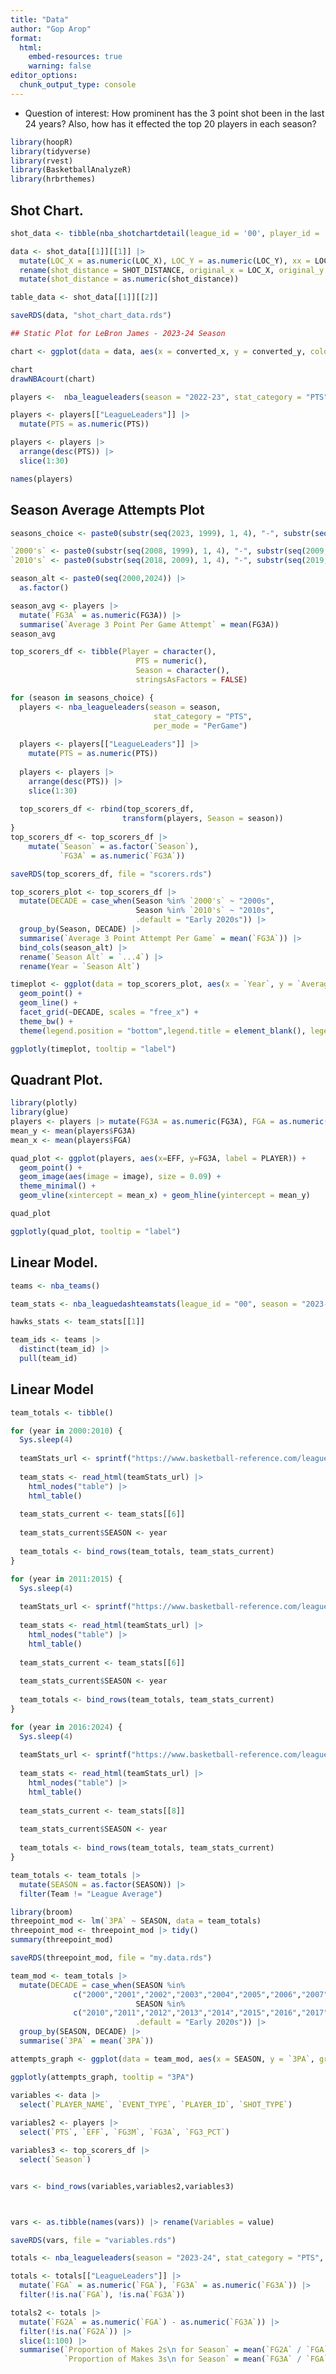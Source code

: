 ```yaml
---
title: "Data"
author: "Gop Arop"
format: 
  html:
    embed-resources: true
    warning: false
editor_options: 
  chunk_output_type: console
---
```


-   Question of interest: How prominent has the 3 point shot been in the last 24 years? Also, how has it effected the top 20 players in each season?

```r
library(hoopR)
library(tidyverse)
library(rvest)
library(BasketballAnalyzeR)
library(hrbrthemes)
```

## Shot Chart.
```r
shot_data <- tibble(nba_shotchartdetail(league_id = '00', player_id = '2544',season = "2023-24"))

data <- shot_data[[1]][[1]] |> 
  mutate(LOC_X = as.numeric(LOC_X), LOC_Y = as.numeric(LOC_Y), xx = LOC_X/10, yy = LOC_Y/10 - 41.75) |> 
  rename(shot_distance = SHOT_DISTANCE, original_x = LOC_X, original_y = LOC_Y, converted_y = yy, converted_x = xx) |>
  mutate(shot_distance = as.numeric(shot_distance))

table_data <- shot_data[[1]][[2]]
```

```r
saveRDS(data, "shot_chart_data.rds")
```

```r
## Static Plot for LeBron James - 2023-24 Season

chart <- ggplot(data = data, aes(x = converted_x, y = converted_y, color = EVENT_TYPE)) + geom_point(alpha = 0.7, size = 2.5) + coord_fixed() + labs(title = glue("Shot Chart of Total Field Goals for {data$PLAYER_NAME}", )) + theme(panel.grid.major = element_blank(), panel.grid.minor = element_blank(), panel.background = element_rect(fill = "white"), axis.title = element_blank(), axis.text = element_blank(), axis.ticks = element_blank(), plot.title = element_text(size = 10))

chart
drawNBAcourt(chart)
```

```r
players <-  nba_leagueleaders(season = "2022-23", stat_category = "PTS", per_mode = "PerGame")

players <- players[["LeagueLeaders"]] |>
  mutate(PTS = as.numeric(PTS))

players <- players |>
  arrange(desc(PTS)) |>
  slice(1:30)

names(players)
```


## Season Average Attempts Plot
```r
seasons_choice <- paste0(substr(seq(2023, 1999), 1, 4), "-", substr(seq(2024, 2000), 3, 4)) |> as.factor()

`2000's` <- paste0(substr(seq(2008, 1999), 1, 4), "-", substr(seq(2009, 2000), 3, 4))
`2010's` <- paste0(substr(seq(2018, 2009), 1, 4), "-", substr(seq(2019, 2010), 3, 4))

season_alt <- paste0(seq(2000,2024)) |>
  as.factor()
```

```r
season_avg <- players |> 
  mutate(`FG3A` = as.numeric(FG3A)) |>
  summarise(`Average 3 Point Per Game Attempt` = mean(FG3A))
season_avg
```

```r
top_scorers_df <- tibble(Player = character(),
                            PTS = numeric(),
                            Season = character(),
                            stringsAsFactors = FALSE)

for (season in seasons_choice) {
  players <- nba_leagueleaders(season = season, 
                                stat_category = "PTS", 
                                per_mode = "PerGame")
  
  players <- players[["LeagueLeaders"]] |>
    mutate(PTS = as.numeric(PTS))
  
  players <- players |>
    arrange(desc(PTS)) |>
    slice(1:30)
  
  top_scorers_df <- rbind(top_scorers_df, 
                         transform(players, Season = season))
}
top_scorers_df <- top_scorers_df |>
    mutate(`Season` = as.factor(`Season`),
           `FG3A` = as.numeric(`FG3A`))
```

```r
saveRDS(top_scorers_df, file = "scorers.rds")
```

```r
top_scorers_plot <- top_scorers_df |>
  mutate(DECADE = case_when(Season %in% `2000's` ~ "2000s",
                            Season %in% `2010's` ~ "2010s",
                            .default = "Early 2020s")) |>
  group_by(Season, DECADE) |>
  summarise(`Average 3 Point Attempt Per Game` = mean(`FG3A`)) |>
  bind_cols(season_alt) |>
  rename(`Season Alt` = `...4`) |>
  rename(Year = `Season Alt`)

timeplot <- ggplot(data = top_scorers_plot, aes(x = `Year`, y = `Average 3 Point Attempt Per Game`, group = DECADE, color = DECADE, label = `Year`)) + 
  geom_point() + 
  geom_line() + 
  facet_grid(~DECADE, scales = "free_x") + 
  theme_bw() +
  theme(legend.position = "bottom",legend.title = element_blank(), legend.background = element_rect(fill = "white", color = "black"), axis.text.x = element_blank(), axis.ticks.x = element_blank()) + labs(x = "Season") +scale_color_viridis_d()

ggplotly(timeplot, tooltip = "label")

```


## Quadrant Plot.
```r
library(plotly)
library(glue)
players <- players |> mutate(FG3A = as.numeric(FG3A), FGA = as.numeric(FGA))
mean_y <- mean(players$FG3A)
mean_x <- mean(players$FGA)

quad_plot <- ggplot(players, aes(x=EFF, y=FG3A, label = PLAYER)) +
  geom_point() + 
  geom_image(aes(image = image), size = 0.09) +
  theme_minimal() +
  geom_vline(xintercept = mean_x) + geom_hline(yintercept = mean_y) 

quad_plot

ggplotly(quad_plot, tooltip = "label")
```

## Linear Model. 

```r
teams <- nba_teams()

team_stats <- nba_leaguedashteamstats(league_id = "00", season = "2023-24", team_id = "1610612737")

hawks_stats <- team_stats[[1]]
```

```r
team_ids <- teams |>
  distinct(team_id) |>
  pull(team_id)

```

## Linear Model

```r
team_totals <- tibble()

for (year in 2000:2010) {
  Sys.sleep(4)
  
  teamStats_url <- sprintf("https://www.basketball-reference.com/leagues/NBA_%s.html", year)
  
  team_stats <- read_html(teamStats_url) |> 
    html_nodes("table") |>
    html_table() 
  
  team_stats_current <- team_stats[[6]]
  
  team_stats_current$SEASON <- year
  
  team_totals <- bind_rows(team_totals, team_stats_current) 
}

for (year in 2011:2015) {
  Sys.sleep(4)
  
  teamStats_url <- sprintf("https://www.basketball-reference.com/leagues/NBA_%s.html", year)
  
  team_stats <- read_html(teamStats_url) |> 
    html_nodes("table") |>
    html_table() 
  
  team_stats_current <- team_stats[[6]]
  
  team_stats_current$SEASON <- year
  
  team_totals <- bind_rows(team_totals, team_stats_current) 
}

for (year in 2016:2024) {
  Sys.sleep(4)
  
  teamStats_url <- sprintf("https://www.basketball-reference.com/leagues/NBA_%s.html", year)
  
  team_stats <- read_html(teamStats_url) |> 
    html_nodes("table") |>
    html_table() 
  
  team_stats_current <- team_stats[[8]]
  
  team_stats_current$SEASON <- year
  
  team_totals <- bind_rows(team_totals, team_stats_current) 
}


```

```r
team_totals <- team_totals |>
  mutate(SEASON = as.factor(SEASON)) |>
  filter(Team != "League Average")
```


```r
library(broom)
threepoint_mod <- lm(`3PA` ~ SEASON, data = team_totals)
threepoint_mod <- threepoint_mod |> tidy()
summary(threepoint_mod)

saveRDS(threepoint_mod, file = "my.data.rds")
```

```r
team_mod <- team_totals |>
  mutate(DECADE = case_when(SEASON %in%
              c("2000","2001","2002","2003","2004","2005","2006","2007","2008","2009") ~ "2000s",
                            SEASON %in%
              c("2010","2011","2012","2013","2014","2015","2016","2017","2018","2019") ~ "2010s",
                            .default = "Early 2020s")) |>
  group_by(SEASON, DECADE) |>
  summarise(`3PA` = mean(`3PA`))

attempts_graph <- ggplot(data = team_mod, aes(x = SEASON, y = `3PA`, group = DECADE)) + geom_point() + geom_line() + facet_grid(~DECADE, scales = "free_x") + theme_light()

ggplotly(attempts_graph, tooltip = "3PA")
```

```r
variables <- data |>
  select(`PLAYER_NAME`, `EVENT_TYPE`, `PLAYER_ID`, `SHOT_TYPE`)
  
variables2 <- players |>
  select(`PTS`, `EFF`, `FG3M`, `FG3A`, `FG3_PCT`)

variables3 <- top_scorers_df |>
  select(`Season`)


vars <- bind_rows(variables,variables2,variables3)



vars <- as.tibble(names(vars)) |> rename(Variables = value)

saveRDS(vars, file = "variables.rds")
```

```r
totals <- nba_leagueleaders(season = "2023-24", stat_category = "PTS", per_mode = "Totals")

totals <- totals[["LeagueLeaders"]] |>
  mutate(`FGA` = as.numeric(`FGA`), `FG3A` = as.numeric(`FG3A`)) |>
  filter(!is.na(`FGA`), !is.na(`FG3A`))

totals2 <- totals |>
  mutate(`FG2A` = as.numeric(`FGA`) - as.numeric(`FG3A`)) |>
  filter(!is.na(`FG2A`)) |>
  slice(1:100) |>
  summarise(`Proportion of Makes 2s\n for Season` = mean(`FG2A` / `FGA`),
            `Proportion of Makes 3s\n for Season` = mean(`FG3A` / `FGA`))

```






